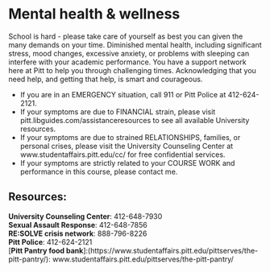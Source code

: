 # Mental health & wellness

School is hard - please take care of yourself as best you can given the many demands on your time. Diminished mental health, including significant stress, mood changes, excessive anxiety, or problems with sleeping can interfere with your academic performance. You have a support network here at Pitt to help you through challenging times. Acknowledging that you need help, and getting that help, is smart and courageous.

* If you are in an EMERGENCY situation, call 911 or Pitt Police at 412-624-2121.
* If your symptoms are due to FINANCIAL strain, please visit pitt.libguides.com/assistanceresources to see all available University resources.
* If your symptoms are due to strained RELATIONSHIPS, families, or personal crises, please visit the University Counseling Center at www.studentaffairs.pitt.edu/cc/ for free confidential services.
* If your symptoms are strictly related to your COURSE WORK and performance in this course, please contact me.

## Resources: 

**University Counseling Center**:  412-648-7930  
**Sexual Assault Response**:  412-648-7856  
**RE:SOLVE crisis network**: 888-796-8226  
**Pitt Police**:  412-624-2121  
[**Pitt Pantry food bank**]:(https://www.studentaffairs.pitt.edu/pittserves/the-pitt-pantry/): www.studentaffairs.pitt.edu/pittserves/the-pitt-pantry/
